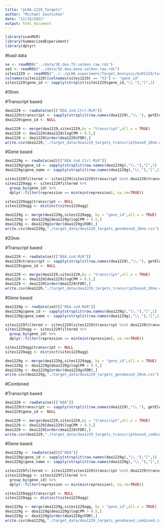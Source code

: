 ---
title: "pLNA-1229_Targets"
author: "Michael Soutschek"
date: "12/16/2022"
output: html_document
---



```{r}
library(scanMiR)
library(SummarizedExperiment)
library(dplyr)
```



#load data
```{r}
se <- readRDS("../data/SE.dea.TX.salmon.raw.rds")
se2 <- readRDS("../data/SE.dea.Gene.salmon.raw.rds")
sites1229 <- readRDS("../../pLNA_experiment/Target_Analysis/miR1229/target_data/Screen_mir-1229-3p_sites_agg.rds")
colnames(sites1229)[colnames(sites1229) == "V3"] <- "gene_id"
sites1229$gene_id <- sapply(strsplit(sites1229$gene_id,"\\."),"[",1)
```

#10nm

#Transcript based
```{r}
dea1229 <- rowData(se)[["DEA.ind.Ctrl-MiR"]]
dea1229$transcript <- sapply(strsplit(row.names(dea1229),"\\."), getElement,1)
dea1229$gene_id <- NULL

dea1229 <- merge(dea1229,sites1229,by = "transcript",all.x = TRUE)
dea1229 <- dea1229[dea1229$logCPM > 0.5,]
dea1229 <- dea1229[order(dea1229$FDR),]
write.csv(dea1229,"./target_data/dea1229_targets_transcriptbased_10nm.csv")
```


#Gene based
```{r}
dea1229g <- rowData(se2)[["DEA.ind.Ctrl-MiR"]]
dea1229g$gene_id <- sapply(strsplit(row.names(dea1229g),"\\."),"[",1)
dea1229g$gene_name <- sapply(strsplit(row.names(dea1229g),"\\."),"[",2)
```


```{r}
sites1229filtered <- sites1229[sites1229$transcript %in% dea1229$transcript,]
sites1229agg <- sites1229filtered %>%
  group_by(gene_id) %>%
  dplyr::filter(repression == min(min(repression), na.rm=TRUE))

sites1229agg$transcript <- NULL
sites1229agg <- distinct(sites1229agg)

dea1229g <- merge(dea1229g,sites1229agg, by = "gene_id",all.x = TRUE)
dea1229g <- dea1229g[dea1229g$logCPM > 0.5,]
dea1229g <- dea1229g[order(dea1229g$FDR),]
write.csv(dea1229g,"./target_data/dea1229_targets_genebased_10nm.csv")
```



#20nm

#Transcript based
```{r}
dea1229 <- rowData(se)[["DEA.ind.MiR"]]
dea1229$transcript <- sapply(strsplit(row.names(dea1229),"\\."), getElement,1)
dea1229$gene_id <- NULL

dea1229 <- merge(dea1229,sites1229,by = "transcript",all.x = TRUE)
dea1229 <- dea1229[dea1229$logCPM > 0.5,]
dea1229 <- dea1229[order(dea1229$FDR),]
write.csv(dea1229,"./target_data/dea1229_targets_transcriptbased_20nm.csv")
```


#Gene based
```{r}
dea1229g <- rowData(se2)[["DEA.ind.MiR"]]
dea1229g$gene_id <- sapply(strsplit(row.names(dea1229g),"\\."),"[",1)
dea1229g$gene_name <- sapply(strsplit(row.names(dea1229g),"\\."),"[",2)
```


```{r}
sites1229filtered <- sites1229[sites1229$transcript %in% dea1229$transcript,]
sites1229agg <- sites1229filtered %>%
  group_by(gene_id) %>%
  dplyr::filter(repression == min(min(repression), na.rm=TRUE))

sites1229agg$transcript <- NULL
sites1229agg <- distinct(sites1229agg)

dea1229g <- merge(dea1229g,sites1229agg, by = "gene_id",all.x = TRUE)
dea1229g <- dea1229g[dea1229g$logCPM > 0.5,]
dea1229g <- dea1229g[order(dea1229g$FDR),]
write.csv(dea1229g,"./target_data/dea1229_targets_genebased_20nm.csv")
```



#Combined

#Transcript based
```{r}
dea1229 <- rowData(se)[["DEA"]]
dea1229$transcript <- sapply(strsplit(row.names(dea1229),"\\."), getElement,1)
dea1229$gene_id <- NULL

dea1229 <- merge(dea1229,sites1229,by = "transcript",all.x = TRUE)
dea1229 <- dea1229[dea1229$logCPM > 0.5,]
dea1229 <- dea1229[order(dea1229$FDR),]
write.csv(dea1229,"./target_data/dea1229_targets_transcriptbased_combined.csv")
```


#Gene based
```{r}
dea1229g <- rowData(se2)[["DEA"]]
dea1229g$gene_id <- sapply(strsplit(row.names(dea1229g),"\\."),"[",1)
dea1229g$gene_name <- sapply(strsplit(row.names(dea1229g),"\\."),"[",2)
```


```{r}
sites1229filtered <- sites1229[sites1229$transcript %in% dea1229$transcript,]
sites1229agg <- sites1229filtered %>%
  group_by(gene_id) %>%
  dplyr::filter(repression == min(min(repression), na.rm=TRUE))

sites1229agg$transcript <- NULL
sites1229agg <- distinct(sites1229agg)

dea1229g <- merge(dea1229g,sites1229agg, by = "gene_id",all.x = TRUE)
dea1229g <- dea1229g[dea1229g$logCPM > 0.5,]
dea1229g <- dea1229g[order(dea1229g$FDR),]
write.csv(dea1229g,"./target_data/dea1229_targets_genebased_combined.csv")
```

